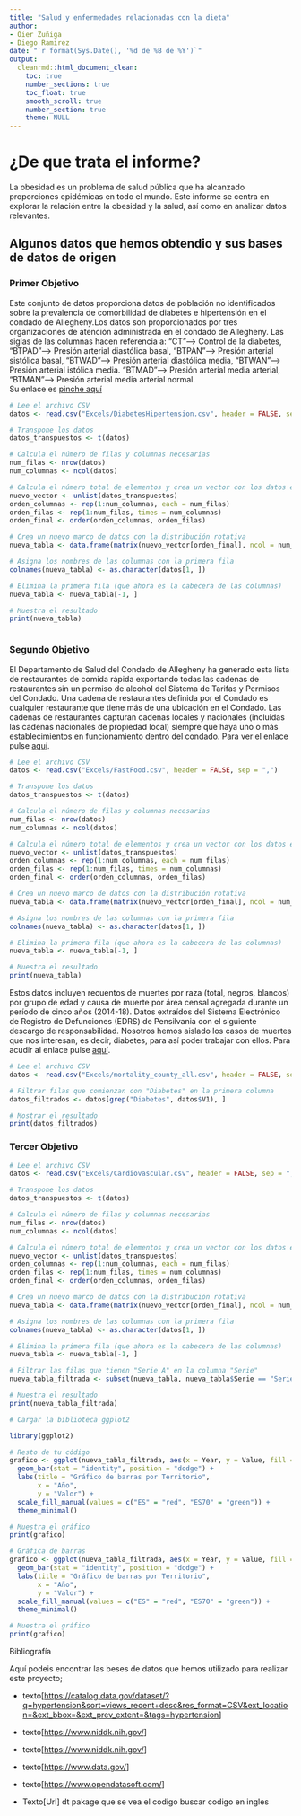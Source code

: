 ```yaml
---
title: "Salud y enfermedades relacionadas con la dieta"
author:
- Oier Zuñiga
- Diego Ramirez
date: "`r format(Sys.Date(), '%d de %B de %Y')`"
output:
  cleanrmd::html_document_clean:
    toc: true
    number_sections: true
    toc_float: true
    smooth_scroll: true
    number_section: true
    theme: NULL
---
```


# ¿De que trata el informe?

La obesidad es un problema de salud pública que ha alcanzado proporciones epidémicas en todo el mundo. Este informe se centra en explorar la relación entre la obesidad y la salud, así como en analizar datos relevantes.

## Algunos datos que hemos obtendio y sus bases de datos de origen

### Primer Objetivo

Este conjunto de datos proporciona datos de población no identificados sobre la prevalencia de comorbilidad de diabetes e hipertensión en el condado de Allegheny.Los datos son proporcionados por tres organizaciones de atención administrada en el condado de Allegheny. Las siglas de las columnas hacen referencia a: "CT"--\> Control de la diabetes, "BTPAD"--\> Presión arterial diastólica basal, "BTPAN"--\> Presión arterial sistólica basal, "BTWAD"--\> Presión arterial diastólica media, "BTWAN"\--\> Presión arterial istólica media. "BTMAD"--\> Presión arterial media arterial, "BTMAN"--\> Presión arterial media arterial normal.\
Su enlace es [pinche aquí](https://catalog.data.gov/dataset/diabetes-hypertension-comorbidity)

```r
# Lee el archivo CSV
datos <- read.csv("Excels/DiabetesHipertension.csv", header = FALSE, sep = ";")

# Transpone los datos
datos_transpuestos <- t(datos)

# Calcula el número de filas y columnas necesarias
num_filas <- nrow(datos)
num_columnas <- ncol(datos)

# Calcula el número total de elementos y crea un vector con los datos en el orden deseado
nuevo_vector <- unlist(datos_transpuestos)
orden_columnas <- rep(1:num_columnas, each = num_filas)
orden_filas <- rep(1:num_filas, times = num_columnas)
orden_final <- order(orden_columnas, orden_filas)

# Crea un nuevo marco de datos con la distribución rotativa
nueva_tabla <- data.frame(matrix(nuevo_vector[orden_final], ncol = num_columnas, byrow = TRUE))

# Asigna los nombres de las columnas con la primera fila
colnames(nueva_tabla) <- as.character(datos[1, ])

# Elimina la primera fila (que ahora es la cabecera de las columnas)
nueva_tabla <- nueva_tabla[-1, ]

# Muestra el resultado
print(nueva_tabla)



```

### Segundo Objetivo

El Departamento de Salud del Condado de Allegheny ha generado esta lista de restaurantes de comida rápida exportando todas las cadenas de restaurantes sin un permiso de alcohol del Sistema de Tarifas y Permisos del Condado. Una cadena de restaurantes definida por el Condado es cualquier restaurante que tiene más de una ubicación en el Condado. Las cadenas de restaurantes capturan cadenas locales y nacionales (incluidas las cadenas nacionales de propiedad local) siempre que haya uno o más establecimientos en funcionamiento dentro del condado. Para ver el enlace pulse [aquí](https://catalog.data.gov/dataset/allegheny-county-fast-food-establishments#sec-dates).

```r
# Lee el archivo CSV
datos <- read.csv("Excels/FastFood.csv", header = FALSE, sep = ",")

# Transpone los datos
datos_transpuestos <- t(datos)

# Calcula el número de filas y columnas necesarias
num_filas <- nrow(datos)
num_columnas <- ncol(datos)

# Calcula el número total de elementos y crea un vector con los datos en el orden deseado
nuevo_vector <- unlist(datos_transpuestos)
orden_columnas <- rep(1:num_columnas, each = num_filas)
orden_filas <- rep(1:num_filas, times = num_columnas)
orden_final <- order(orden_columnas, orden_filas)

# Crea un nuevo marco de datos con la distribución rotativa
nueva_tabla <- data.frame(matrix(nuevo_vector[orden_final], ncol = num_columnas, byrow = TRUE))

# Asigna los nombres de las columnas con la primera fila
colnames(nueva_tabla) <- as.character(datos[1, ])

# Elimina la primera fila (que ahora es la cabecera de las columnas)
nueva_tabla <- nueva_tabla[-1, ]

# Muestra el resultado
print(nueva_tabla)
```

Estos datos incluyen recuentos de muertes por raza (total, negros, blancos) por grupo de edad y causa de muerte por área censal agregada durante un período de cinco años (2014-18). Datos extraídos del Sistema Electrónico de Registro de Defunciones (EDRS) de Pensilvania con el siguiente descargo de responsabilidad. Nosotros hemos aislado los casos de muertes que nos interesan, es decir, diabetes, para así poder trabajar con ellos. Para acudir al enlace pulse [aquí](https://catalog.data.gov/dataset/allegheny-county-mortality-indicators).

```r
# Lee el archivo CSV
datos <- read.csv("Excels/mortality_county_all.csv", header = FALSE, sep = ",")

# Filtrar filas que comienzan con "Diabetes" en la primera columna
datos_filtrados <- datos[grep("Diabetes", datos$V1), ]

# Mostrar el resultado
print(datos_filtrados)

```

### Tercer Objetivo

```r
# Lee el archivo CSV
datos <- read.csv("Excels/Cardiovascular.csv", header = FALSE, sep = ",")

# Transpone los datos
datos_transpuestos <- t(datos)

# Calcula el número de filas y columnas necesarias
num_filas <- nrow(datos)
num_columnas <- ncol(datos)

# Calcula el número total de elementos y crea un vector con los datos en el orden deseado
nuevo_vector <- unlist(datos_transpuestos)
orden_columnas <- rep(1:num_columnas, each = num_filas)
orden_filas <- rep(1:num_filas, times = num_columnas)
orden_final <- order(orden_columnas, orden_filas)

# Crea un nuevo marco de datos con la distribución rotativa
nueva_tabla <- data.frame(matrix(nuevo_vector[orden_final], ncol = num_columnas, byrow = TRUE))

# Asigna los nombres de las columnas con la primera fila
colnames(nueva_tabla) <- as.character(datos[1, ])

# Elimina la primera fila (que ahora es la cabecera de las columnas)
nueva_tabla <- nueva_tabla[-1, ]

# Filtrar las filas que tienen "Serie A" en la columna "Serie"
nueva_tabla_filtrada <- subset(nueva_tabla, nueva_tabla$Serie == "Serie A")

# Muestra el resultado
print(nueva_tabla_filtrada)


```

```r
# Cargar la biblioteca ggplot2

library(ggplot2)

# Resto de tu código
grafico <- ggplot(nueva_tabla_filtrada, aes(x = Year, y = Value, fill = Territorio)) +
  geom_bar(stat = "identity", position = "dodge") +
  labs(title = "Gráfico de barras por Territorio",
       x = "Año",
       y = "Valor") +
  scale_fill_manual(values = c("ES" = "red", "ES70" = "green")) +
  theme_minimal()

# Muestra el gráfico
print(grafico)

# Gráfica de barras
grafico <- ggplot(nueva_tabla_filtrada, aes(x = Year, y = Value, fill = Territorio)) +
  geom_bar(stat = "identity", position = "dodge") +
  labs(title = "Gráfico de barras por Territorio",
       x = "Año",
       y = "Valor") +
  scale_fill_manual(values = c("ES" = "red", "ES70" = "green")) +
  theme_minimal()

# Muestra el gráfico
print(grafico)

```

Bibliografía

Aquí podeis encontrar las beses de datos que hemos utilizado para realizar este proyecto;

-   texto[<https://catalog.data.gov/dataset/?q=hypertension&sort=views_recent+desc&res_format=CSV&ext_location=&ext_bbox=&ext_prev_extent=&tags=hypertension>]

-   texto[<https://www.niddk.nih.gov/>]

-   texto[<https://www.niddk.nih.gov/>]

-   texto[<https://www.data.gov/>]

-   texto[<https://www.opendatasoft.com/>]

-   Texto[Url] dt pakage que se vea el codigo buscar codigo en ingles
